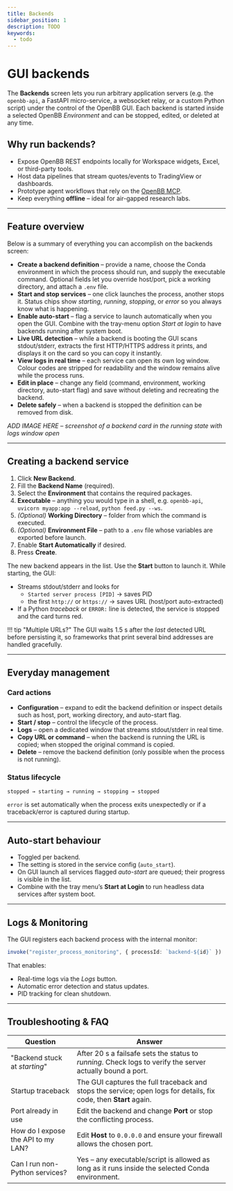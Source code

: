 ```yaml
---
title: Backends
sidebar_position: 1
description: TODO
keywords:
  - todo
---
```



<HeadTitle title="GUI Backends | OpenBB Platform Docs" />

# GUI backends

The **Backends** screen lets you run arbitrary application servers (e.g. the `openbb-api`, a FastAPI micro-service, a websocket relay, or a custom Python script) under the control of the OpenBB GUI. Each backend is started inside a selected OpenBB *Environment* and can be stopped, edited, or deleted at any time.

## Why run backends?

* Expose OpenBB REST endpoints locally for Workspace widgets, Excel, or third-party tools.
* Host data pipelines that stream quotes/events to TradingView or dashboards.
* Prototype agent workflows that rely on the [OpenBB MCP](/workspace/ai-agents.md).
* Keep everything **offline** – ideal for air-gapped research labs.

---

## Feature overview

Below is a summary of everything you can accomplish on the backends screen:

* **Create a backend definition** – provide a name, choose the Conda environment in which the process should run, and supply the executable command. Optional fields let you override host/port, pick a working directory, and attach a `.env` file.
* **Start and stop services** – one click launches the process, another stops it. Status chips show *starting*, *running*, *stopping*, or *error* so you always know what is happening.
* **Enable auto-start** – flag a service to launch automatically when you open the GUI. Combine with the tray-menu option *Start at login* to have backends running after system boot.
* **Live URL detection** – while a backend is booting the GUI scans stdout/stderr, extracts the first HTTP/HTTPS address it prints, and displays it on the card so you can copy it instantly.
* **View logs in real time** – each service can open its own log window. Colour codes are stripped for readability and the window remains alive while the process runs.
* **Edit in place** – change any field (command, environment, working directory, auto-start flag) and save without deleting and recreating the backend.
* **Delete safely** – when a backend is stopped the definition can be removed from disk.

*ADD IMAGE HERE – screenshot of a backend card in the running state with logs window open*

---

## Creating a backend service

1. Click **New Backend**.
2. Fill the **Backend Name** (required).
3. Select the **Environment** that contains the required packages.
4. **Executable** – anything you would type in a shell, e.g. `openbb-api`, `uvicorn myapp:app --reload`, `python feed.py --ws`.
5. *(Optional)* **Working Directory** – folder from which the command is executed.
6. *(Optional)* **Environment File** – path to a `.env` file whose variables are exported before launch.
7. Enable **Start Automatically** if desired.
8. Press **Create**.

The new backend appears in the list. Use the **Start** button to launch it. While starting, the GUI:

* Streams stdout/stderr and looks for
  * `Started server process [PID]` → saves PID
  * the first `http://` or `https://` → saves URL (host/port auto-extracted)
* If a Python *traceback* or `ERROR:` line is detected, the service is stopped and the card turns red.

!!! tip "Multiple URLs?"
    The GUI waits 1.5 s after the *last* detected URL before persisting it, so frameworks that print several bind addresses are handled gracefully.

---

## Everyday management

### Card actions

* **Configuration** – expand to edit the backend definition or inspect details such as host, port, working directory, and auto-start flag.
* **Start / stop** – control the lifecycle of the process.
* **Logs** – open a dedicated window that streams stdout/stderr in real time.
* **Copy URL or command** – when the backend is running the URL is copied; when stopped the original command is copied.
* **Delete** – remove the backend definition (only possible when the process is not running).

### Status lifecycle

`stopped → starting → running → stopping → stopped`

`error` is set automatically when the process exits unexpectedly or if a traceback/error is captured during startup.

---

## Auto-start behaviour

* Toggled per backend.
* The setting is stored in the service config (`auto_start`).
* On GUI launch all services flagged *auto-start* are queued; their progress is visible in the list.
* Combine with the tray menu’s **Start at Login** to run headless data services after system boot.

---

## Logs & Monitoring

The GUI registers each backend process with the internal monitor:

```ts
invoke("register_process_monitoring", { processId: `backend-${id}` })
```

That enables:

* Real-time logs via the *Logs* button.
* Automatic error detection and status updates.
* PID tracking for clean shutdown.

---

## Troubleshooting & FAQ

| Question | Answer |
| --- | --- |
| "Backend stuck at *starting*" | After 20 s a failsafe sets the status to *running*. Check logs to verify the server actually bound a port. |
| Startup traceback | The GUI captures the full traceback and stops the service; open logs for details, fix code, then **Start** again. |
| Port already in use | Edit the backend and change **Port** or stop the conflicting process. |
| How do I expose the API to my LAN? | Edit **Host** to `0.0.0.0` and ensure your firewall allows the chosen port. |
| Can I run non-Python services? | Yes – any executable/script is allowed as long as it runs inside the selected Conda environment. |
